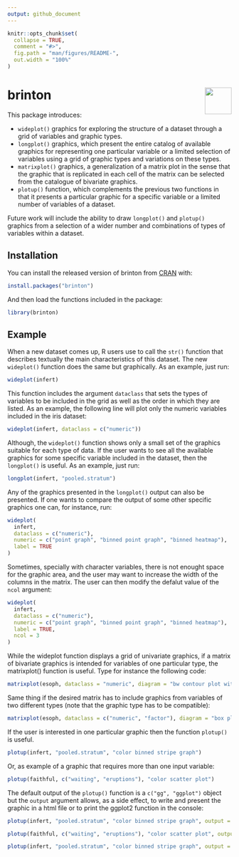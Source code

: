 ```yaml
---
output: github_document
---
```


<!-- README.md is generated from README.Rmd. Please edit that file -->

```r
knitr::opts_chunk$set(
  collapse = TRUE,
  comment = "#>",
  fig.path = "man/figures/README-",
  out.width = "100%"
)
```

# brinton <img src="man/figures/logo.png" align="right" alt="" width="60" />

This package introduces:

+ `wideplot()` graphics for exploring the structure of a dataset through a grid of variables and graphic types. 
+ `longplot()` graphics, which present the entire catalog of available graphics for representing one particular variable or a limited selection of variables using a grid of graphic types and variations on these types. 
+ `matrixplot()` graphics, a generalization of a matrix plot in the sense that the graphic that is replicated in each cell of the matrix can be selected from the catalogue of bivariate graphics. 
+ `plotup()` function, which complements the previous two functions in that it presents a particular graphic for a specific variable or a limited number of variables of a dataset.

Future work will include the ability to draw `longplot()` and `plotup()` graphics from a selection of a wider number and combinations of types of variables within a dataset.

## Installation

You can install the released version of brinton from [CRAN](https://CRAN.R-project.org) with:

```r
install.packages("brinton")
```

And then load the functions included in the package:
```r
library(brinton)
```


## Example

When a new dataset comes up, R users use to call the `str()` function that describes textually the main characteristics of this dataset. The new `wideplot()` function does the same but graphically. As an example, just run:

```r
wideplot(infert)
```

This function includes the argument `dataclass` that sets the types of variables to be included in the grid as well as the order in which they are listed. As an example, the following line will plot only the numeric variables included in the iris dataset:
```r
wideplot(infert, dataclass = c("numeric"))
```


Although, the `wideplot()` function shows only a small set of the graphics suitable for each type of data. If the user wants to see all the available graphics for some specific variable included in the dataset, then the `longplot()` is useful. As an example, just run:
```r
longplot(infert, "pooled.stratum")
```

Any of the graphics presented in the `longplot()` output can also be presented. If one wants to compare the output of some other specific graphics one can, for instance, run:
```r
wideplot(
  infert,
  dataclass = c("numeric"),
  numeric = c("point graph", "binned point graph", "binned heatmap"),
  label = TRUE
)
```

Sometimes, specially with character variables, there is not enought space for the graphic area, and the user may want to increase the width of the columns in the matrix. The user can then modify the defalut value of the `ncol` argument:
```r
wideplot(
  infert,
  dataclass = c("numeric"),
  numeric = c("point graph", "binned point graph", "binned heatmap"),
  label = TRUE,
  ncol = 3
)
```

While the wideplot function displays a grid of univariate graphics, if a matrix of bivariate graphics is intended for variables of one particular type, the matrixplot() function is useful. Type for instance the following code:
```r
matrixplot(esoph, dataclass = "numeric", diagram = "bw contour plot with data points")
```

Same thing if the desired matrix has to include graphics from variables of two different types (note that the graphic type has to be compatible):
```r
matrixplot(esoph, dataclass = c("numeric", "factor"), diagram = "box plot")
```

If the user is interested in one particular graphic then the function `plotup()` is useful. 
```r
plotup(infert, "pooled.stratum", "color binned stripe graph")
```

Or, as example of a graphic that requires more than one input variable:
```r
plotup(faithful, c("waiting", "eruptions"), "color scatter plot")
```

The default output of the `plotup()` function is a `c("gg", "ggplot")` object but the `output`  argument allows, as a side effect, to write and present the graphic in a html file or to print the ggplot2 function in the console:
```r
plotup(infert, "pooled.stratum", "color binned stripe graph", output = "html")
```

```r
plotup(faithful, c("waiting", "eruptions"), "color scatter plot", output = "html")
```

```r
plotup(infert, "pooled.stratum", "color binned stripe graph", output = "console")
```


